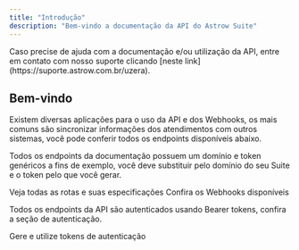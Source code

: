 ```yaml
---
title: "Introdução"
description: "Bem-vindo a documentação da API do Astrow Suite"
---
```


<Note>
  Caso precise de ajuda com a documentação e/ou utilização da API, entre em contato com nosso suporte clicando [neste link](https://suporte.astrow.com.br/uzera).
</Note>

## Bem-vindo

Existem diversas aplicações para o uso da API e dos Webhooks, os mais comuns são sincronizar informações dos atendimentos com outros sistemas, você pode conferir todos os endpoints disponíveis abaixo.

Todos os endpoints da documentação possuem um domínio e token genéricos a fins de exemplo, você deve substituir pelo domínio do seu Suite e o token pelo que você gerar.

<Card title="Endpoints" icon="route" href="https://docs.astrow.com.br/api-reference/endpoint/atendimento/buscar">
  Veja todas as rotas e suas especificações
</Card>

<Card title="Webhooks" icon="webhook" href="https://docs.astrow.com.br/api-reference/webhooks">
  Confira os Webhooks disponíveis
</Card>

Todos os endpoints da API são autenticados usando Bearer tokens, confira a seção de autenticação.

<Card title="Autenticação" icon="shield-check" href="https://docs.astrow.com.br/api-reference/authentication">
  Gere e utilize tokens de autenticação
</Card>